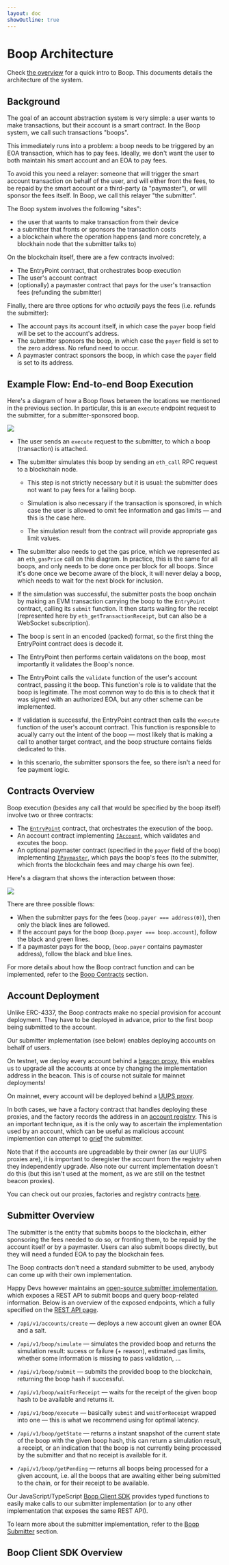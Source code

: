 ```yaml
---
layout: doc
showOutline: true
---
```


# Boop Architecture

Check [the overview](/index) for a quick intro to Boop. This documents details the architecture of the system.

## Background

The goal of an account abstraction system is very simple: a user wants to make transactions,
but their account is a smart contract. In the Boop system, we call such transactions "boops".

This immediately runs into a problem: a boop needs to be triggered by an EOA transaction, which has to pay fees.
Ideally, we don't want the user to both maintain his smart account and an EOA to pay fees.

To avoid this you need a relayer: someone that will trigger the smart account transaction on behalf of the user, and
will either front the fees, to be repaid by the smart account or a third-party (a "paymaster"), or will sponsor the fees
itself. In Boop, we call this relayer "the submitter".

The Boop system involves the following "sites":

- the user that wants to make transaction from their device
- a submitter that fronts or sponsors the transaction costs
- a blockchain where the operation happens (and more concretely, a blockhain node that the submitter talks to)

On the blockchain itself, there are a few contracts involved:

- The EntryPoint contract, that orchestrates boop execution
- The user's account contract
- (optionally) a paymaster contract that pays for the user's transaction fees (refunding the submitter)

Finally, there are three options for who *actually* pays the fees (i.e. refunds the submitter):
- The account pays its account itself, in which case the `payer` boop field will be set to the account's address.
- The submitter sponsors the boop, in which case the `payer` field is set to the zero address. No refund need to occur.
- A paymaster contract sponsors the boop, in which case the `payer` field is set to its address.

## Example Flow: End-to-end Boop Execution

Here's a diagram of how a Boop flows between the locations we mentioned in the previous section.
In particular, this is an `execute` endpoint request to the submitter, for a submitter-sponsored boop.

![](/boop-execute.png)

- The user sends an `execute` request to the submitter, to which a boop (transaction) is attached.

- The submitter simulates this boop by sending an `eth_call` RPC request to a blockchain node.

    - This step is not strictly necessary but it is usual: the submitter does not want to pay fees for a failing boop.

    - Simulation is also necessary if the transaction is sponsored, in which case the user is allowed to omit fee
      information and gas limits — and this is the case here.

    - The simulation result from the contract will provide appropriate gas limit values.

- The submitter also needs to get the gas price, which we represented as an `eth_gasPrice` call on this diagram.
  In practice, this is the same for all boops, and only needs to be done once per block for all boops. Since it's done
  once we become aware of the block, it will never delay a boop, which needs to wait for the next block for inclusion.

- If the simulation was successful, the submitter posts the boop onchain by making an EVM transaction carrying the boop
  to the `EntryPoint` contract, calling its `submit` function. It then starts waiting for the receipt (represented here
  by `eth_getTransactionReceipt`, but can also be a WebSocket subscription).

- The boop is sent in an encoded (packed) format, so the first thing the EntryPoint contract does is decode it.

- The EntryPoint then performs certain validatons on the boop, most importantly it validates the Boop's nonce.

- The EntryPoint calls the `validate` function of the user's account contract, passing it the boop. This function's role
  is to validate that the boop is legitimate. The most common way to do this is to check that it was signed with an
  authorized EOA, but any other scheme can be implemented.

- If validation is successful, the EntryPoint contract then calls the `execute` function of the user's account contract.
  This function is responsible to acually carry out the intent of the boop — most likely that is making a call to
  another target contract, and the boop structure contains fields dedicated to this.

- In this scenario, the submitter sponsors the fee, so there isn't a need for fee payment logic.

## Contracts Overview

Boop execution (besides any call that would be specified by the boop itself) involve two or three contracts:

- The [`EntryPoint`] contract, that orchestrates the execution of the boop.
- An account contract implementing [`IAccount`], which validates and excutes the boop.
- An optional paymaster contract (specified in the `payer` field of the boop) implementing [`IPaymaster`], which pays
  the boop's fees (to the submitter, which fronts the blockchain fees and may charge his own fee).

[`EntryPoint`]: https://github.com/HappyChainDevs/happychain/blob/master/contracts/src/boop/core/EntryPoint.sol
[`IAccount`]: https://github.com/HappyChainDevs/happychain/blob/master/contracts/src/boop/interfaces/IAccount.sol
[`IPaymaster`]: https://github.com/HappyChainDevs/happychain/blob/master/contracts/src/boop/interfaces/IPaymaster.sol

Here's a diagram that shows the interaction between those:

![](/contracts-overview.png)

There are three possible flows:

- When the submitter pays for the fees (`boop.payer === address(0)`), then only the black lines are followed.
- If the account pays for the boop (`boop.payer === boop.account`), follow the black and green lines.
- If a paymaster pays for the boop, (`boop.payer` contains paymaster address), follow the black and blue lines.

For more details about how the Boop contract function and can be implemented, refer to the [Boop
Contracts](/boop/contracts) section.

## Account Deployment

Unlike ERC-4337, the Boop contracts make no special provision for account deployment. They have to be deployed in
advance, prior to the first boop being submitted to the account.

Our submitter implementation (see below) enables deploying accounts on behalf of users.

On testnet, we deploy every account behind a [beacon proxy], this enables us to upgrade all the accounts at once by
changing the implementation address in the beacon. This is of course not suitale for mainnet deployments!

On mainnet, every account will be deployed behind a [UUPS proxy].

In both cases, we have a factory contract that handles deploying these proxies, and the factory records the address in
an [account registry]. This is an important technique, as it is the only way to ascertain the implementation used by an
account, which can be useful as malicious account implemention can attempt to [grief] the submitter.

[grief]: /boop/submitter#griefing-protection

Note that if the accounts are upgreadable by their owner (as our UUPS proxies are), it is important to deregister the
account from the registry when they independently upgrade. Also note our current implementation doesn't do this (but this
isn't used at the moment, as we are still on the testnet beacon proxies).

You can check out our proxies, factories and registry contracts [here][deployment-contracts].

[beacon proxy]: https://www.rareskills.io/post/beacon-proxy
[UUPS proxy]: https://eip.tools/eip/1822
[account registry]: https://github.com/HappyChainDevs/happychain/blob/master/contracts/src/boop/happychain/HappyAccountRegistry.sol
[deployment-contracts]: https://github.com/HappyChainDevs/happychain/tree/master/contracts/src/boop/happychain

## Submitter Overview

The submitter is the entity that submits boops to the blockchain, either sponsoring the fees needed to do so, or
fronting them, to be repaid by the account itself or by a paymaster. Users can also submit boops directly, but they will
need a funded EOA to pay the blockchain fees.

The Boop contracts don't need a standard submitter to be used, anybody can come up with their own implementation.

Happy Devs however maintains an [open-source submitter implementation][submitter], which exposes a REST API to
submit boops and query boop-related information. Below is an overview of the exposed endpoints, which a fully specified
on the [REST API page](/boop/rest).

[submitter]: https://github.com/HappyChainDevs/happychain/tree/master/apps/submitter

- `/api/v1/accounts/create` — deploys a new account given an owner EOA and a salt.

- `/api/v1/boop/simulate` — simulates the provided boop and returns the simulation result: sucess or failure (+ reason),
  estimated gas limits, whether some information is missing to pass validation, ...

- `/api/v1/boop/submit` — submits the provided boop to the blockchain, returning the boop hash if successful.

- `/api/v1/boop/waitForReceipt` — waits for the receipt of the given boop hash to be available and returns it.

- `/api/v1/boop/execute` — basically `submit` and `waitForReceipt` wrapped into one — this is what we recommend using
  for optimal latency.

- `/api/v1/boop/getState` — returns a instant snapshot of the current state of the boop with the given boop hash, this
  can return a simulation result, a receipt, or an indication that the boop is not currently being processed by the
  submitter and that no receipt is available for it.

- `/api/v1/boop/getPending` — returns all boops being processed for a given account, i.e. all the boops that are
  awaiting either being submitted to the chain, or for their receipt to be available.

Our JavaScript/TypeScript [Boop Client SDK](/boop/sdk) provides typed functions to easily make calls to our submitter
implementation (or to any other implementation that exposes the same REST API).

To learn more about the submitter implementation, refer to the [Boop Submitter](/boop/submitter) section.

## Boop Client SDK Overview
